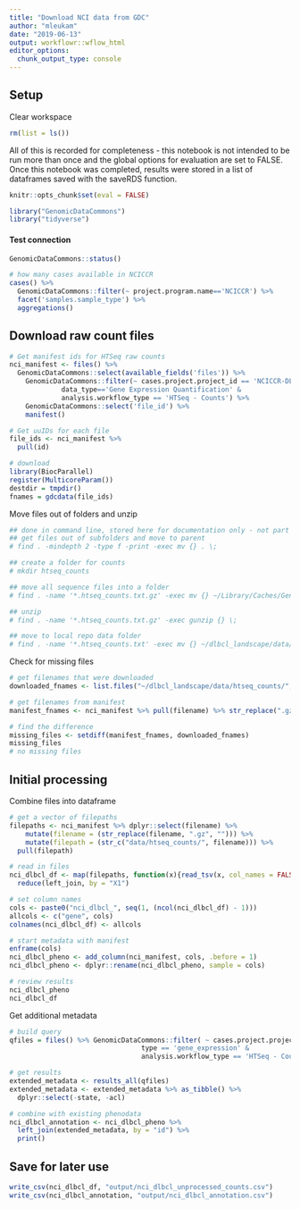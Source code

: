 ```yaml
---
title: "Download NCI data from GDC"
author: "mleukam"
date: "2019-06-13"
output: workflowr::wflow_html
editor_options:
  chunk_output_type: console
---
```


## Setup

Clear workspace
```r
rm(list = ls())
```

All of this is recorded for completeness - this notebook is not intended to be run more than once and the global options for evaluation are set to FALSE. Once this notebook was completed, results were stored in a list of dataframes saved with the saveRDS function. 

```r
knitr::opts_chunk$set(eval = FALSE)
```

```r
library("GenomicDataCommons")
library("tidyverse")
```

#### Test connection

```r
GenomicDataCommons::status()

# how many cases available in NCICCR
cases() %>% 
  GenomicDataCommons::filter(~ project.program.name=='NCICCR') %>%
  facet('samples.sample_type') %>% 
  aggregations()
```

## Download raw count files
```r
# Get manifest ids for HTSeq raw counts
nci_manifest <- files() %>%
  GenomicDataCommons::select(available_fields('files')) %>%
    GenomicDataCommons::filter(~ cases.project.project_id == 'NCICCR-DLBCL' &
             data_type=='Gene Expression Quantification' &
             analysis.workflow_type == 'HTSeq - Counts') %>%
    GenomicDataCommons::select('file_id') %>%
    manifest()

# Get uuIDs for each file
file_ids <- nci_manifest %>%
  pull(id)

# download
library(BiocParallel)
register(MulticoreParam())
destdir = tmpdir()
fnames = gdcdata(file_ids)
```

Move files out of folders and unzip
```bash
## done in command line, stored here for documentation only - not part of notebook
## get files out of subfolders and move to parent
# find . -mindepth 2 -type f -print -exec mv {} . \;

## create a folder for counts
# mkdir htseq_counts

## move all sequence files into a folder
# find . -name '*.htseq_counts.txt.gz' -exec mv {} ~/Library/Caches/GenomicDataCommons/htseq_counts \;

## unzip
# find . -name '*.htseq_counts.txt.gz' -exec gunzip {} \;

## move to local repo data folder
# find . -name '*.htseq_counts.txt' -exec mv {} ~/dlbcl_landscape/data/htseq_counts \;

```

Check for missing files 
```r
# get filenames that were downloaded
downloaded_fnames <- list.files("~/dlbcl_landscape/data/htseq_counts/", all.files = FALSE) 

# get filenames from manifest
manifest_fnames <- nci_manifest %>% pull(filename) %>% str_replace(".gz", "")

# find the difference
missing_files <- setdiff(manifest_fnames, downloaded_fnames)
missing_files
# no missing files
```

## Initial processing

Combine files into dataframe
```r
# get a vector of filepaths
filepaths <- nci_manifest %>% dplyr::select(filename) %>% 
    mutate(filename = (str_replace(filename, ".gz", ""))) %>%
    mutate(filepath = (str_c("data/htseq_counts/", filename))) %>%
  pull(filepath)
```

```r
# read in files
nci_dlbcl_df <- map(filepaths, function(x){read_tsv(x, col_names = FALSE)}) %>% 
  reduce(left_join, by = "X1")

# set column names
cols <- paste0("nci_dlbcl_", seq(1, (ncol(nci_dlbcl_df) - 1)))
allcols <- c("gene", cols)
colnames(nci_dlbcl_df) <- allcols

# start metadata with manifest
enframe(cols) 
nci_dlbcl_pheno <- add_column(nci_manifest, cols, .before = 1)
nci_dlbcl_pheno <- dplyr::rename(nci_dlbcl_pheno, sample = cols)

# review results
nci_dlbcl_pheno
nci_dlbcl_df
```

Get additional metadata
```r
# build query
qfiles = files() %>% GenomicDataCommons::filter( ~ cases.project.project_id == 'NCICCR-DLBCL' &
                                 type == 'gene_expression' &
                                 analysis.workflow_type == 'HTSeq - Counts')

# get results
extended_metadata <- results_all(qfiles)
extended_metadata <- extended_metadata %>% as_tibble() %>%
  dplyr::select(-state, -acl)

# combine with existing phenodata
nci_dlbcl_annotation <- nci_dlbcl_pheno %>%
  left_join(extended_metadata, by = "id") %>%
  print()
```

## Save for later use
```r
write_csv(nci_dlbcl_df, "output/nci_dlbcl_unprocessed_counts.csv")
write_csv(nci_dlbcl_annotation, "output/nci_dlbcl_annotation.csv")

```

